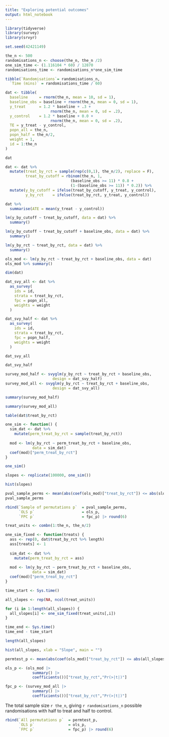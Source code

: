 ```yaml
---
title: "Exploring potential outcomes"
output: html_notebook
---
```



```r
library(tidyverse)
library(survey)
library(srvyr)
```


```r
set.seed(42421149)
```



```r
the_n <- 500
randomisations_n <- choose(the_n, the_n /2)
one_sim_time <- (1.116104 * 60) / 12870
randomisations_time <- randomisations_n*one_sim_time

tibble(`Randomisations`= randomisations_n,
  `Time (mins)` = randomisations_time / 60)
```



```r
dat <- tibble(
  baseline     = rnorm(the_n, mean = 10, sd = 1),
  baseline_obs = baseline + rnorm(the_n, mean = 0, sd = 1),
  y_treat      = 1.2 * baseline + .3 +
                    rnorm(the_n, mean = 0, sd = .2),
  y_control    = 1.2 * baseline + 0.0 +
                    rnorm(the_n, mean = 0, sd = .2),
  TE = y_treat - y_control,
  popn_all = the_n,
  popn_half = the_n/2,
  weight = 1,
  id = 1:the_n
)
```


```r
dat
```



```r
dat <- dat %>%
  mutate(treat_by_rct = sample(rep(c(0,1), the_n/2), replace = F),
         treat_by_cutoff = rbinom(the_n, 1,
                             (baseline_obs >= 11) * 0.8 +
                             (1-(baseline_obs >= 11)) * 0.2)) %>%
  mutate(y_by_cutoff = ifelse(treat_by_cutoff, y_treat, y_control),
         y_by_rct    = ifelse(treat_by_rct, y_treat, y_control))
```


```r
dat %>%
  summarise(ATE = mean(y_treat - y_control))
```



```r
lm(y_by_cutoff ~ treat_by_cutoff, data = dat) %>%
  summary()
```


```r
lm(y_by_cutoff ~ treat_by_cutoff + baseline_obs, data = dat) %>%
  summary()
```



```r
lm(y_by_rct ~ treat_by_rct, data = dat) %>%
  summary()
```



```r
ols_mod <- lm(y_by_rct ~ treat_by_rct + baseline_obs, data = dat)
ols_mod %>% summary()
```

```r
dim(dat)
```

```r
dat_svy_all <- dat %>%
  as_survey(
    ids = id,
    strata = treat_by_rct,
    fpc = popn_all,
    weights = weight
  )

dat_svy_half <- dat %>%
  as_survey(
    ids = id,
    strata = treat_by_rct,
    fpc = popn_half,
    weights = weight
  )
```


```r
dat_svy_all
```

```r
dat_svy_half
```

```r
survey_mod_half <- svyglm(y_by_rct ~ treat_by_rct + baseline_obs,
                     design = dat_svy_half)
survey_mod_all <- svyglm(y_by_rct ~ treat_by_rct + baseline_obs,
                     design = dat_svy_all)
```


```r
summary(survey_mod_half)
```

```r
summary(survey_mod_all)
```



```r
table(dat$treat_by_rct)
```



```r
one_sim <- function() {
  sim_dat <- dat %>%
    mutate(perm_treat_by_rct = sample(treat_by_rct))
  
  mod <- lm(y_by_rct ~ perm_treat_by_rct + baseline_obs,
            data = sim_dat) 
  coef(mod)["perm_treat_by_rct"]
}
```

```r
one_sim()
```


```r
slopes <- replicate(100000, one_sim())
```

```r
hist(slopes)
```


```r
pval_sample_perms <- mean(abs(coef(ols_mod)["treat_by_rct"]) <= abs(slopes))
pval_sample_perms
```

```r
rbind(`Sample of permutations p`  = pval_sample_perms,
      `OLS p`                     = ols_p,
      `FPC p`                     = fpc_p) |> round(6)
```





```r
treat_units <- combn(1:the_n, the_n/2)
```


```r
one_sim_fixed <- function(treats) {
  ass <- rep(0, dat$treat_by_rct %>% length)
  ass[treats] <- 1
  
  sim_dat <- dat %>%
    mutate(perm_treat_by_rct = ass)
  
  mod <- lm(y_by_rct ~ perm_treat_by_rct + baseline_obs,
            data = sim_dat) 
  coef(mod)["perm_treat_by_rct"]
}
```


```r
time_start <- Sys.time()

all_slopes <- rep(NA, ncol(treat_units))

for (i in 1:length(all_slopes)) {
  all_slopes[i] <- one_sim_fixed(treat_units[,i])
}

time_end <- Sys.time()
time_end - time_start
```



```r
length(all_slopes)
```

```r
hist(all_slopes, xlab = "Slope", main = "")
```


```r
permtest_p <- mean(abs(coef(ols_mod)["treat_by_rct"]) <= abs(all_slopes))
```


```r
ols_p <- (ols_mod |>
            summary() |>
            coefficients())["treat_by_rct","Pr(>|t|)"]
```

```r
fpc_p <- (survey_mod_all |>
            summary() |>
            coefficients())["treat_by_rct","Pr(>|t|)"]
```

The total sample size `r the_n`, giving `r randomisations_n` possible randomisations with half to treat and half to control.

```r
rbind(`All permutations p`  = permtest_p,
      `OLS p`               = ols_p,
      `FPC p`               = fpc_p) |> round(6)
```

